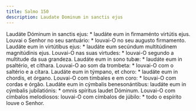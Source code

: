 ```yaml
---
title: Salmo 150
description: Laudate Dominum in sanctis ejus
---
```


<div class="side-by-side not-content">
  <span class="text-justify">
    Laudáte Dóminum in sanctis ejus: * laudáte eum in firmaménto virtútis ejus.
  </span>
  <span class="text-justify">
    Louvai o Senhor no seu santuário: * louvai-O no seu augusto firmamento.
  </span>
  <span class="text-justify">
    Laudáte eum in virtútibus ejus: * laudáte eum secúndum multitúdinem
    magnitúdinis ejus.
  </span>
  <span class="text-justify">
    Louvai-O nas suas virtudes: * louvai-O segundo a multitude da sua grandeza.
  </span>
  <span class="text-justify">
    Laudáte eum in sono tubæ: * laudáte eum in psaltério, et cíthara.
  </span>
  <span class="text-justify">
    Louvai-O ao som da trombeta: * louvai-O com o saltério e a cítara.
  </span>
  <span class="text-justify">
    Laudáte eum in týmpano, et choro: * laudáte eum in chordis, et órgano.
  </span>
  <span class="text-justify">
    Louvai-O com timbales e em coro: * louvai-O com cordas e órgão.
  </span>
  <span class="text-justify">
    Laudáte eum in cýmbalis benesonántibus: laudáte eum in cýmbalis
    jubilatiónis: * omnis spíritus laudet Dóminum.
  </span>
  <span class="text-justify">
    Louvai-O com címbalos melodiosos: louvai-O com címbalos de júbilo: * todo o
    espírito louve o Senhor.
  </span>
</div>
